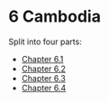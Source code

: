 # 6 Cambodia

Split into four parts:

* [Chapter 6.1](ch06-cambodia/ch06-1.qmd)
* [Chapter 6.2](ch06-cambodia/ch06-2.qmd)
* [Chapter 6.3](ch06-cambodia/ch06-3.qmd)
* [Chapter 6.4](ch06-cambodia/ch06-4.qmd)
